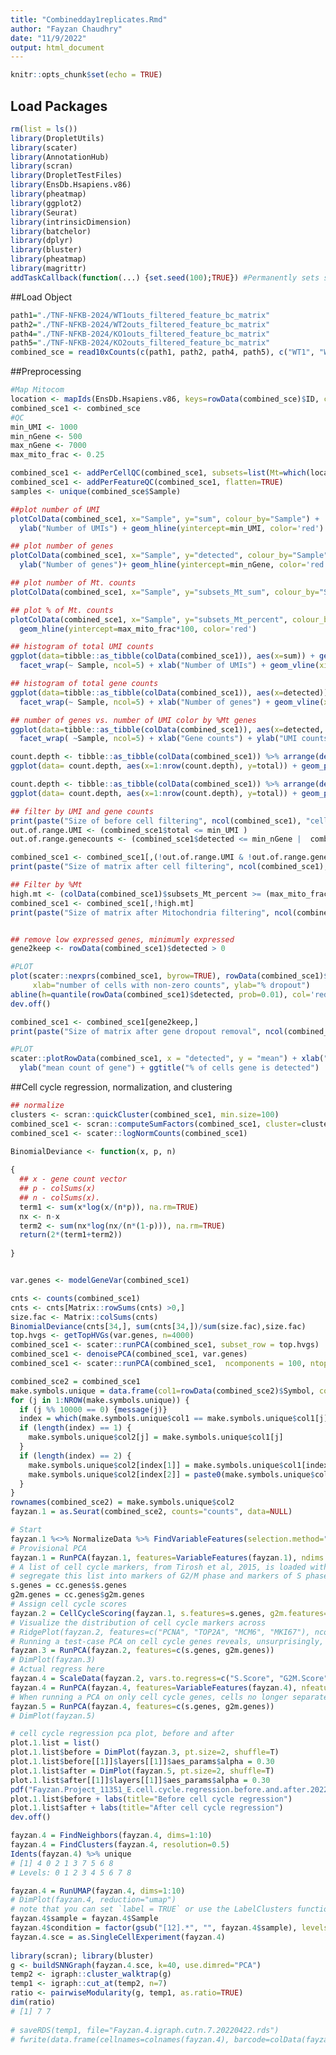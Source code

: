 ```yaml
---
title: "Combinedday1replicates.Rmd"
author: "Fayzan Chaudhry"
date: "11/9/2022"
output: html_document
---
```


```r
knitr::opts_chunk$set(echo = TRUE)
```


## Load Packages
```r
rm(list = ls())
library(DropletUtils)
library(scater)
library(AnnotationHub)
library(scran)
library(DropletTestFiles)
library(EnsDb.Hsapiens.v86)
library(pheatmap)
library(ggplot2)
library(Seurat)
library(intrinsicDimension)
library(batchelor)
library(dplyr)
library(bluster)
library(pheatmap)
library(magrittr)
addTaskCallback(function(...) {set.seed(100);TRUE}) #Permanently sets seed so is reproducible
```

##Load Object

```r
path1="./TNF-NFKB-2024/WT1outs_filtered_feature_bc_matrix" 
path2="./TNF-NFKB-2024/WT2outs_filtered_feature_bc_matrix"
path4="./TNF-NFKB-2024/KO1outs_filtered_feature_bc_matrix"
path5="./TNF-NFKB-2024/KO2outs_filtered_feature_bc_matrix"
combined_sce = read10xCounts(c(path1, path2, path4, path5), c("WT1", "WT2","KO1", "KO2"))
```

##Preprocessing

```r
#Map Mitocom
location <- mapIds(EnsDb.Hsapiens.v86, keys=rowData(combined_sce)$ID, column="SEQNAME", keytype="GENEID")
combined_sce1 <- combined_sce
#QC
min_UMI <- 1000
min_nGene <- 500
max_nGene <- 7000
max_mito_frac <- 0.25

combined_sce1 <- addPerCellQC(combined_sce1, subsets=list(Mt=which(location=="MT")), flatten=TRUE)
combined_sce1 <- addPerFeatureQC(combined_sce1, flatten=TRUE)
samples <- unique(combined_sce$Sample)

##plot number of UMI
plotColData(combined_sce1, x="Sample", y="sum", colour_by="Sample") +
  ylab("Number of UMIs") + geom_hline(yintercept=min_UMI, color='red')

## plot number of genes
plotColData(combined_sce1, x="Sample", y="detected", colour_by="Sample") +
  ylab("Number of genes")+ geom_hline(yintercept=min_nGene, color='red') + geom_hline(yintercept=max_nGene, color='red')

## plot number of Mt. counts
plotColData(combined_sce1, x="Sample", y="subsets_Mt_sum", colour_by="Sample") + ylab("Number of Mt UMIs")

## plot % of Mt. counts
plotColData(combined_sce1, x="Sample", y="subsets_Mt_percent", colour_by="Sample") + ylab("% of Mt UMIs") +
  geom_hline(yintercept=max_mito_frac*100, color='red')

## histogram of total UMI counts
ggplot(data=tibble::as_tibble(colData(combined_sce1)), aes(x=sum)) + geom_histogram(binwidth=100, color='blue') +
  facet_wrap(~ Sample, ncol=5) + xlab("Number of UMIs") + geom_vline(xintercept=min_UMI, color='red')

## histogram of total gene counts
ggplot(data=tibble::as_tibble(colData(combined_sce1)), aes(x=detected)) + geom_histogram(binwidth=50, color='lightblue') +
  facet_wrap(~ Sample, ncol=5) + xlab("Number of genes") + geom_vline(xintercept=min_nGene, color='red')

## number of genes vs. number of UMI color by %Mt genes
ggplot(data=tibble::as_tibble(colData(combined_sce1)), aes(x=detected, y=sum)) + geom_point(aes(col=subsets_Mt_percent)) +
  facet_wrap( ~Sample, ncol=5) + xlab("Gene counts") + ylab("UMI counts")

count.depth <- tibble::as_tibble(colData(combined_sce1)) %>% arrange(desc(sum))
ggplot(data= count.depth, aes(x=1:nrow(count.depth), y=total)) + geom_point(aes(col=total)) + facet_wrap( ~Sample, ncol=5)

count.depth <- tibble::as_tibble(colData(combined_sce1)) %>% arrange(desc(sum))
ggplot(data= count.depth, aes(x=1:nrow(count.depth), y=total)) + geom_point(aes(col=total)) #+ facet_wrap( ~Sample, ncol=2)

## filter by UMI and gene counts
print(paste("Size of before cell filtering", ncol(combined_sce1), "cells", nrow(combined_sce1), "genes"))
out.of.range.UMI <- (combined_sce1$total <= min_UMI ) 
out.of.range.genecounts <- (combined_sce1$detected <= min_nGene |  combined_sce1$detected >= max_nGene)

combined_sce1 <- combined_sce1[,(!out.of.range.UMI & !out.of.range.genecounts)]
print(paste("Size of matrix after cell filtering", ncol(combined_sce1), "cells", nrow(combined_sce1), "genes"))

## Filter by %Mt
high.mt <- (colData(combined_sce1)$subsets_Mt_percent >= (max_mito_frac*100))
combined_sce1 <- combined_sce1[,!high.mt]
print(paste("Size of matrix after Mitochondria filtering", ncol(combined_sce1), "cells", nrow(combined_sce1), "genes"))


## remove low expressed genes, minimumly expressed 
gene2keep <- rowData(combined_sce1)$detected > 0

#PLOT
plot(scater::nexprs(combined_sce1, byrow=TRUE), rowData(combined_sce1)$detected, pch=19, col=ifelse(gene2keep, "gray60", "red"),
     xlab="number of cells with non-zero counts", ylab="% dropout")
abline(h=quantile(rowData(combined_sce1)$detected, prob=0.01), col='red')
dev.off()

combined_sce1 <- combined_sce1[gene2keep,]
print(paste("Size of matrix after gene dropout removal", ncol(combined_sce1), "cells", nrow(combined_sce1), "genes")) 

#PLOT
scater::plotRowData(combined_sce1, x = "detected", y = "mean") + xlab("percentage of cells with counts for each gene") +
  ylab("mean count of gene") + ggtitle("% of cells gene is detected")

```


##Cell cycle regression, normalization, and clustering

```r
## normalize
clusters <- scran::quickCluster(combined_sce1, min.size=100)
combined_sce1 <- scran::computeSumFactors(combined_sce1, cluster=clusters)
combined_sce1 <- scater::logNormCounts(combined_sce1)

BinomialDeviance <- function(x, p, n)
  
{
  ## x - gene count vector
  ## p - colSums(x)
  ## n - colSums(x).
  term1 <- sum(x*log(x/(n*p)), na.rm=TRUE)
  nx <- n-x
  term2 <- sum(nx*log(nx/(n*(1-p))), na.rm=TRUE)
  return(2*(term1+term2))
  
}


var.genes <- modelGeneVar(combined_sce1) 

cnts <- counts(combined_sce1)
cnts <- cnts[Matrix::rowSums(cnts) >0,]
size.fac <- Matrix::colSums(cnts)
BinomialDeviance(cnts[34,], sum(cnts[34,])/sum(size.fac),size.fac)
top.hvgs <- getTopHVGs(var.genes, n=4000)
combined_sce1 <- scater::runPCA(combined_sce1, subset_row = top.hvgs)
combined_sce1 <- denoisePCA(combined_sce1, var.genes)
combined_sce1 <- scater::runPCA(combined_sce1,  ncomponents = 100, ntop = 4000)

combined_sce2 = combined_sce1
make.symbols.unique = data.frame(col1=rowData(combined_sce2)$Symbol, col2="1")
for (j in 1:NROW(make.symbols.unique)) {
  if (j %% 10000 == 0) {message(j)}
  index = which(make.symbols.unique$col1 == make.symbols.unique$col1[j])
  if (length(index) == 1) {
    make.symbols.unique$col2[j] = make.symbols.unique$col1[j]
  }
  if (length(index) == 2) {
    make.symbols.unique$col2[index[1]] = make.symbols.unique$col1[index[1]]
    make.symbols.unique$col2[index[2]] = paste0(make.symbols.unique$col1[index[2]], ".1")
  }
}
rownames(combined_sce2) = make.symbols.unique$col2
fayzan.1 = as.Seurat(combined_sce2, counts="counts", data=NULL)

# Start
fayzan.1 %<>% NormalizeData %>% FindVariableFeatures(selection.method="vst") %>% ScaleData(features=rownames(fayzan.1))
# Provisional PCA
fayzan.1 = RunPCA(fayzan.1, features=VariableFeatures(fayzan.1), ndims.print=1:6, nfeatures.print=10)
# A list of cell cycle markers, from Tirosh et al, 2015, is loaded with Seurat.  We can
# segregate this list into markers of G2/M phase and markers of S phase
s.genes = cc.genes$s.genes
g2m.genes = cc.genes$g2m.genes
# Assign cell cycle scores
fayzan.2 = CellCycleScoring(fayzan.1, s.features=s.genes, g2m.features=g2m.genes, set.ident=T)
# Visualize the distribution of cell cycle markers across
# RidgePlot(fayzan.2, features=c("PCNA", "TOP2A", "MCM6", "MKI67"), ncol=2)
# Running a test-case PCA on cell cycle genes reveals, unsurprisingly, that cells separate entirely by phase
fayzan.3 = RunPCA(fayzan.2, features=c(s.genes, g2m.genes))
# DimPlot(fayzan.3)
# Actual regress here
fayzan.4 = ScaleData(fayzan.2, vars.to.regress=c("S.Score", "G2M.Score"), features=rownames(fayzan.2))
fayzan.4 = RunPCA(fayzan.4, features=VariableFeatures(fayzan.4), nfeatures.print=10)
# When running a PCA on only cell cycle genes, cells no longer separate by cell-cycle phase
fayzan.5 = RunPCA(fayzan.4, features=c(s.genes, g2m.genes))
# DimPlot(fayzan.5)

# cell cycle regression pca plot, before and after
plot.1.list = list()
plot.1.list$before = DimPlot(fayzan.3, pt.size=2, shuffle=T)
plot.1.list$before[[1]]$layers[[1]]$aes_params$alpha = 0.30
plot.1.list$after = DimPlot(fayzan.5, pt.size=2, shuffle=T)
plot.1.list$after[[1]]$layers[[1]]$aes_params$alpha = 0.30
pdf("Fayzan.Project_11351_E.cell.cycle.regression.before.and.after.20220420.pdf", width=7, height=7)
plot.1.list$before + labs(title="Before cell cycle regression")
plot.1.list$after + labs(title="After cell cycle regression")
dev.off()

fayzan.4 = FindNeighbors(fayzan.4, dims=1:10)
fayzan.4 = FindClusters(fayzan.4, resolution=0.5)
Idents(fayzan.4) %>% unique
# [1] 4 0 2 1 3 7 5 6 8
# Levels: 0 1 2 3 4 5 6 7 8

fayzan.4 = RunUMAP(fayzan.4, dims=1:10)
# DimPlot(fayzan.4, reduction="umap")
# note that you can set `label = TRUE` or use the LabelClusters function to help label individual clusters
fayzan.4$sample = fayzan.4$Sample
fayzan.4$condition = factor(gsub("[12].*", "", fayzan.4$sample), levels=c("WT", "KO"))
fayzan.4.sce = as.SingleCellExperiment(fayzan.4)
 
library(scran); library(bluster)
g <- buildSNNGraph(fayzan.4.sce, k=40, use.dimred="PCA")
temp2 <- igraph::cluster_walktrap(g)
temp1 <- igraph::cut_at(temp2, n=7)
ratio <- pairwiseModularity(g, temp1, as.ratio=TRUE)
dim(ratio)
# [1] 7 7
 
# saveRDS(temp1, file="Fayzan.4.igraph.cutn.7.20220422.rds")
# fwrite(data.frame(cellnames=colnames(fayzan.4), barcode=colData(fayzan.4.sce)$Barcode, seurat_cluster=colData(fayzan.4.sce)$seurat_clusters, igraph_cluster=temp1), file="Fayzan.4.igraph.cutn.7.20220423.csv", sep=",", row.names=F)
```








